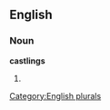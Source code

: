 
==English==

===Noun===
'''castlings'''

# {{plural of|[[castling]]}}

[[Category:English plurals]]